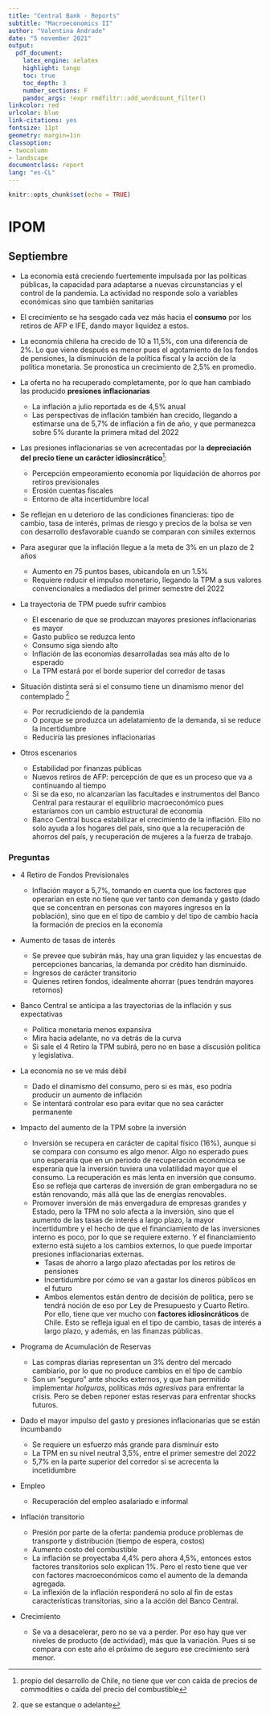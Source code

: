 ```yaml
---
title: "Central Bank - Reports"
subtitle: "Macroeconomics II"
author: "Valentina Andrade"
date: "5 november 2021"
output:
  pdf_document:
    latex_engine: xelatex
    highlight: tango
    toc: true
    toc_depth: 3
    number_sections: F
    pandoc_args: !expr rmdfiltr::add_wordcount_filter()
linkcolor: red
urlcolor: blue
link-citations: yes
fontsize: 11pt
geometry: margin=1in
classoption:
- twocolumn
- landscape
documentclass: report
lang: "es-CL"
---
```


```r
knitr::opts_chunk$set(echo = TRUE)
```

# IPOM

## Septiembre

- La economía está creciendo fuertemente impulsada por las políticas públicas, la capacidad para adaptarse a nuevas circunstancias y el control de la pandemia. La actividad no responde solo a variables económicas sino que también sanitarias

- El crecimiento se ha sesgado cada vez más hacia el **consumo** por los retiros de AFP e IFE, dando mayor liquidez a estos. 

- La economía chilena ha crecido de 10 a 11,5%, con una diferencia de 2%. Lo que viene después es menor pues el agotamiento de los fondos de pensiones, la disminución de la política fiscal y la acción de la política monetaria. Se pronostica un crecimiento de 2,5% en promedio. 

- La oferta no ha recuperado completamente, por lo que han cambiado las  producido **presiones inflacionarias**

  - La inflación a julio reportada es de 4,5% anual
  - Las perspectivas de inflación también han crecido, llegando a estimarse una de 5,7% de inflación a fin de año, y que permanezca sobre 5% durante la primera mitad del 2022

- Las presiones inflacionarias se ven acrecentadas por la **depreciación del precio tiene un carácter idiosincrático**[^idio]:
    - Percepción empeoramiento economía por liquidación de ahorros por retiros previsionales
    - Erosión cuentas fiscales
    - Entorno de alta incertidumbre local

- Se reflejan en u deterioro de las condiciones financieras: tipo de cambio, tasa de interés, primas de riesgo y precios de la bolsa se ven con desarrollo desfavorable cuando se comparan con similes externos
    
- Para asegurar que la inflación llegue a la meta de 3% en un plazo de 2 años
    - Aumento en 75 puntos bases, ubicandola en un 1.5%
    - Requiere reducir el impulso monetario, llegando la TPM a sus valores convencionales a mediados del primer semestre del 2022

- La trayectoria de TPM puede sufrir cambios

  - El escenario de que se produzcan mayores presiones inflacionarias es mayor
  - Gasto publico se reduzca lento
  - Consumo siga siendo alto
  - Inflación de las economías desarrolladas sea más alto de lo esperado
  - La TPM estará por el borde superior del corredor de tasas

- Situación distinta será si el consumo tiene un dinamismo menor del contemplado [^consumo]
  - Por recrudiciendo de la pandemia
  - O porque se produzca un adelatamiento de la demanda, si se reduce la incertidumbre 
  - Reduciría las presiones inflacionarias

- Otros escenarios

  - Estabilidad por finanzas públicas
  - Nuevos retiros de AFP: percepción de que es un proceso que va a continuando al tiempo
  - Si se da eso, no alcanzarían las facultades e instrumentos del Banco Central para restaurar el equilibrio macroeconómico pues estaríamos con un cambio estructural de economía
  - Banco Central busca estabilizar el crecimiento de la inflación. Ello no solo ayuda a los hogares del país, sino que a la recuperación de ahorros del país, y recuperación de mujeres a la fuerza de trabajo.

### Preguntas 

- 4 Retiro de Fondos Previsionales
  - Inflación mayor a 5,7%, tomando en cuenta que los factores que operarían en este no tiene que ver tanto con demanda y gasto (dado que se concentran en personas con mayores ingresos en la población), sino que en el tipo de cambio y del tipo de cambio hacia la formación de precios en la economía

- Aumento de tasas de interés
  - Se prevee que subirán más, hay una gran liquidez y las encuestas de percepciones bancarias, la demanda por crédito han disminuido.
  - Ingresos de carácter transitorio
  - Quienes retiren fondos, idealmente ahorrar (pues tendrán mayores retornos)
  
- Banco Central se anticipa a las trayectorias de la inflación y sus expectativas
  - Política monetaria menos expansiva
  - Mira hacia adelante, no va detrás de la curva
  - Si sale el 4 Retiro la TPM subirá, pero no en base a discusión política y legislativa.

- La economía no se ve más débil
  - Dado el dinamismo del consumo, pero si es más, eso podría producir un aumento de inflación
  - Se intentará controlar eso para evitar que no sea carácter permanente

- Impacto del aumento de la TPM sobre la inversión

  - Inversión se recupera en carácter de capital físico (16%), aunque si se compara con consumo es algo menor. Algo no esperado pues uno esperaría que en un periodo de recuperación económica se esperaría que la inversión tuviera una volatilidad mayor que el consumo. La recuperación es más lenta en inversión que consumo. Eso se refleja que carteras de inversión de gran embergadura no se están renovando, más allá que las de energías renovables.
  - Promover inversión de más envergadura de empresas grandes y Estado, pero la TPM no solo afecta a la inversión, sino que el aumento de las tasas de interés a largo plazo, la mayor incertidumbre y el hecho de que el financiamiento de las inversiones interno es poco, por lo que se requiere externo. Y el financiamiento externo está sujeto a los cambios externos, lo que puede importar presiones inflacionarias externas.
    - Tasas de ahorro a largo plazo afectadas por los retiros de pensiones
    - Incertidumbre por cómo se van a gastar los dineros públicos en el futuro
    - Ambos elementos están dentro de decisión de política, pero se tendrá noción de eso por Ley de Presupuesto y Cuarto Retiro. Por ello, tiene que ver mucho con **factores idiosincráticos** de Chile. Esto se refleja igual en el tipo de cambio, tasas de interés a largo plazo, y además, en las finanzas públicas. 

- Programa de Acumulación de Reservas
  - Las compras diarias representan un 3% dentro del mercado cambiario, por lo que no produce cambios en el tipo de cambio
  - Son un "seguro" ante shocks externos, y que han permitido implementar *holguras*, políticas *más agresivas* para enfrentar la crisis. Pero se deben reponer estas reservas para enfrentar shocks futuros. 

- Dado el mayor impulso del gasto y presiones inflacionarias que se están incumbando
  - Se requiere un esfuerzo más grande para disminuir esto
  - La TPM en su nivel neutral 3,5%, entre el primer semestre del 2022
  - 5,7% en la parte superior del corredor si se acrecenta la incetidumbre
  
- Empleo

  - Recuperación del empleo asalariado e informal 
  
- Inflación transitorio
  - Presión por parte de la oferta: pandemia produce problemas de transporte y distribución (tiempo de espera, costos)
  - Aumento costo del combustible
  - La inflación se proyectaba 4,4% pero ahora 4,5%, entonces estos factores transitorios solo explican 1%. Pero el resto tiene que ver con factores macroeconómicos como el aumento de la demanda agregada.
  - La inflexión de la inflación responderá no solo al fin de estas características transitorias, sino a la acción del Banco Central.

- Crecimiento
  - Se va a desacelerar, pero no se va a perder. Por eso hay que ver niveles de producto (de actividad), más que la variación. Pues si se compara con este año el próximo de seguro ese crecimiento será menor.
  
[^idio]: propio del desarrollo de Chile, no tiene que ver con caída de precios de commodities o caída del precio del combustible 
[^consumo]: que se estanque o adelante
  
  